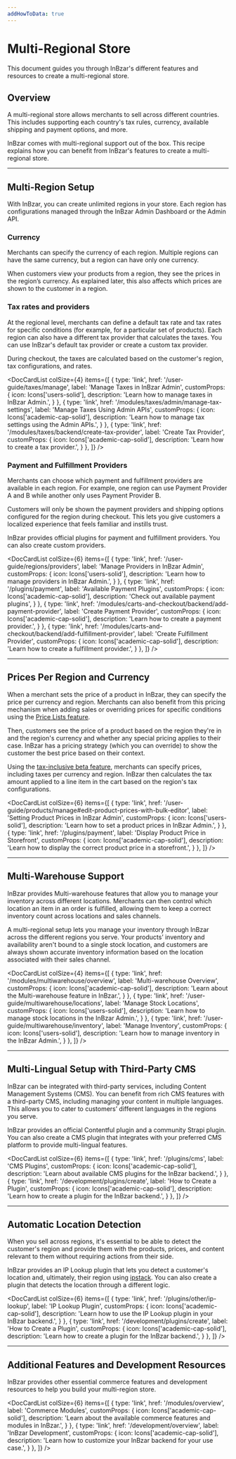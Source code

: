 ```yaml
---
addHowToData: true
---
```



# Multi-Regional Store

This document guides you through InBzar's different features and resources to create a multi-regional store.

## Overview

A multi-regional store allows merchants to sell across different countries. This includes supporting each country's tax rules, currency, available shipping and payment options, and more.

InBzar comes with multi-regional support out of the box. This recipe explains how you can benefit from InBzar's features to create a multi-regional store.

---

## Multi-Region Setup

With InBzar, you can create unlimited regions in your store. Each region has configurations managed through the InBzar Admin Dashboard or the Admin API.

### Currency

Merchants can specify the currency of each region. Multiple regions can have the same currency, but a region can have only one currency.

When customers view your products from a region, they see the prices in the region’s currency. As explained later, this also affects which prices are shown to the customer in a region.

### Tax rates and providers

At the regional level, merchants can define a default tax rate and tax rates for specific conditions (for example, for a particular set of products). Each region can also have a different tax provider that calculates the taxes. You can use InBzar's default tax provider or create a custom tax provider.

During checkout, the taxes are calculated based on the customer's region, tax configurations, and rates.

<DocCardList colSize={4} items={[
  {
    type: 'link',
    href: '/user-guide/taxes/manage',
    label: 'Manage Taxes in InBzar Admin',
    customProps: {
      icon: Icons['users-solid'],
      description: 'Learn how to manage taxes in InBzar Admin.',
    }
  },
  {
    type: 'link',
    href: '/modules/taxes/admin/manage-tax-settings',
    label: 'Manage Taxes Using Admin APIs',
    customProps: {
      icon: Icons['academic-cap-solid'],
      description: 'Learn how to manage tax settings using the Admin APIs.',
    }
  },
  {
    type: 'link',
    href: '/modules/taxes/backend/create-tax-provider',
    label: 'Create Tax Provider',
    customProps: {
      icon: Icons['academic-cap-solid'],
      description: 'Learn how to create a tax provider.',
    }
  },
]} />

### Payment and Fulfillment Providers

Merchants can choose which payment and fulfillment providers are available in each region. For example, one region can use Payment Provider A and B while another only uses Payment Provider B.

Customers will only be shown the payment providers and shipping options configured for the region during checkout. This lets you give customers a localized experience that feels familiar and instills trust.

InBzar provides official plugins for payment and fulfillment providers. You can also create custom providers.

<DocCardList colSize={6} items={[
  {
    type: 'link',
    href: '/user-guide/regions/providers',
    label: 'Manage Providers in InBzar Admin',
    customProps: {
      icon: Icons['users-solid'],
      description: 'Learn how to manage providers in InBzar Admin.',
    }
  },
  {
    type: 'link',
    href: '/plugins/payment',
    label: 'Available Payment Plugins',
    customProps: {
      icon: Icons['academic-cap-solid'],
      description: 'Check out available payment plugins',
    }
  },
  {
    type: 'link',
    href: '/modules/carts-and-checkout/backend/add-payment-provider',
    label: 'Create Payment Provider',
    customProps: {
      icon: Icons['academic-cap-solid'],
      description: 'Learn how to create a payment provider.',
    }
  },
  {
    type: 'link',
    href: '/modules/carts-and-checkout/backend/add-fulfillment-provider',
    label: 'Create Fulfillment Provider',
    customProps: {
      icon: Icons['academic-cap-solid'],
      description: 'Learn how to create a fulfillment provider.',
    }
  },
]} />

---

## Prices Per Region and Currency

When a merchant sets the price of a product in InBzar, they can specify the price per currency and region. Merchants can also benefit from this pricing mechanism when adding sales or overriding prices for specific conditions using the [Price Lists feature](../modules/price-lists/overview.mdx).

Then, customers see the price of a product based on the region they're in and the region's currency and whether any special pricing applies to their case. InBzar has a pricing strategy (which you can override) to show the customer the best price based on their context.

Using the [tax-inclusive beta feature](../beta.md#tax-inclusive-pricing), merchants can specify prices, including taxes per currency and region. InBzar then calculates the tax amount applied to a line item in the cart based on the region's tax configurations.

<DocCardList colSize={6} items={[
  {
    type: 'link',
    href: '/user-guide/products/manage#edit-product-prices-with-bulk-editor',
    label: 'Setting Product Prices in InBzar Admin',
    customProps: {
      icon: Icons['users-solid'],
      description: 'Learn how to set a product prices in InBzar Admin.',
    }
  },
  {
    type: 'link',
    href: '/plugins/payment',
    label: 'Display Product Price in Storefront',
    customProps: {
      icon: Icons['academic-cap-solid'],
      description: 'Learn how to display the correct product price in a storefront.',
    }
  },
]} />

---

## Multi-Warehouse Support

InBzar provides Multi-warehouse features that allow you to manage your inventory across different locations. Merchants can then control which location an item in an order is fulfilled, allowing them to keep a correct inventory count across locations and sales channels.

A multi-regional setup lets you manage your inventory through InBzar across the different regions you serve. Your products’ inventory and availability aren't bound to a single stock location, and customers are always shown accurate inventory information based on the location associated with their sales channel.

<DocCardList colSize={4} items={[
  {
    type: 'link',
    href: '/modules/multiwarehouse/overview',
    label: 'Multi-warehouse Overview',
    customProps: {
      icon: Icons['academic-cap-solid'],
      description: 'Learn about the Multi-warehouse feature in InBzar.',
    }
  },
  {
    type: 'link',
    href: '/user-guide/multiwarehouse/locations',
    label: 'Manage Stock Locations',
    customProps: {
      icon: Icons['users-solid'],
      description: 'Learn how to manage stock locations in the InBzar Admin.',
    }
  },
  {
    type: 'link',
    href: '/user-guide/multiwarehouse/inventory',
    label: 'Manage Inventory',
    customProps: {
      icon: Icons['users-solid'],
      description: 'Learn how to manage inventory in the InBzar Admin.',
    }
  },
]} />

---

## Multi-Lingual Setup with Third-Party CMS

InBzar can be integrated with third-party services, including Content Management Systems (CMS). You can benefit from rich CMS features with a third-party CMS, including managing your content in multiple languages. This allows you to cater to customers’ different languages in the regions you serve.

InBzar provides an official Contentful plugin and a community Strapi plugin. You can also create a CMS plugin that integrates with your preferred CMS platform to provide multi-lingual features.

<DocCardList colSize={6} items={[
  {
    type: 'link',
    href: '/plugins/cms',
    label: 'CMS Plugins',
    customProps: {
      icon: Icons['academic-cap-solid'],
      description: 'Learn about available CMS plugins for the InBzar backend.',
    }
  },
  {
    type: 'link',
    href: '/development/plugins/create',
    label: 'How to Create a Plugin',
    customProps: {
      icon: Icons['academic-cap-solid'],
      description: 'Learn how to create a plugin for the InBzar backend.',
    }
  },
]} />

---

## Automatic Location Detection

When you sell across regions, it's essential to be able to detect the customer's region and provide them with the products, prices, and content relevant to them without requiring actions from their side.

InBzar provides an IP Lookup plugin that lets you detect a customer's location and, ultimately, their region using [ipstack](https://ipstack.com/). You can also create a plugin that detects the location through a different logic.

<DocCardList colSize={6} items={[
  {
    type: 'link',
    href: '/plugins/other/ip-lookup',
    label: 'IP Lookup Plugin',
    customProps: {
      icon: Icons['academic-cap-solid'],
      description: 'Learn how to use the IP Lookup plugin in your InBzar backend.',
    }
  },
  {
    type: 'link',
    href: '/development/plugins/create',
    label: 'How to Create a Plugin',
    customProps: {
      icon: Icons['academic-cap-solid'],
      description: 'Learn how to create a plugin for the InBzar backend.',
    }
  },
]} />

---

## Additional Features and Development Resources

InBzar provides other essential commerce features and development resources to help you build your multi-region store.

<DocCardList colSize={6} items={[
  {
    type: 'link',
    href: '/modules/overview',
    label: 'Commerce Modules',
    customProps: {
      icon: Icons['academic-cap-solid'],
      description: 'Learn about the available commerce features and modules in InBzar.',
    }
  },
  {
    type: 'link',
    href: '/development/overview',
    label: 'InBzar Development',
    customProps: {
      icon: Icons['academic-cap-solid'],
      description: 'Learn how to customize your InBzar backend for your use case.',
    }
  },
]} />